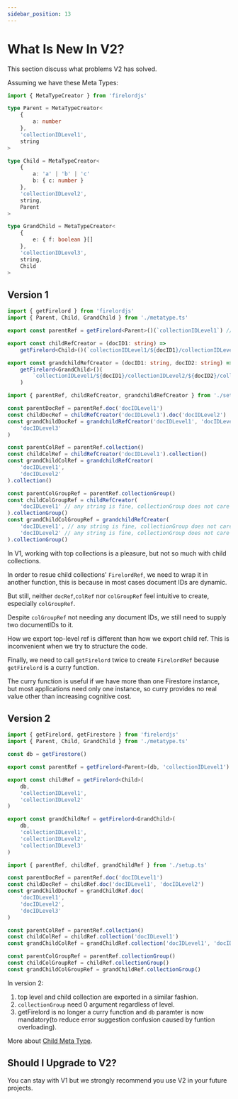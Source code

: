 ```yaml
---
sidebar_position: 13
---
```


# What Is New In V2?

This section discuss what problems V2 has solved.

Assuming we have these Meta Types:

```ts title='metaType.ts'
import { MetaTypeCreator } from 'firelordjs'

type Parent = MetaTypeCreator<
	{
		a: number
	},
	'collectionIDLevel1',
	string
>

type Child = MetaTypeCreator<
	{
		a: 'a' | 'b' | 'c'
		b: { c: number }
	},
	'collectionIDLevel2',
	string,
	Parent
>

type GrandChild = MetaTypeCreator<
	{
		e: { f: boolean }[]
	},
	'collectionIDLevel3',
	string,
	Child
>
```

## Version 1

```ts title='setup.ts'
import { getFirelord } from 'firelordjs'
import { Parent, Child, GrandChild } from './metatype.ts'

export const parentRef = getFirelord<Parent>()(`collectionIDLevel1`) // don't ned to wrap it in a function

export const childRefCreator = (docID1: string) =>
	getFirelord<Child>()(`collectionIDLevel1/${docID1}/collectionIDLevel2`) // need to wrap it in a function

export const grandchildRefCreator = (docID1: string, docID2: string) =>
	getFirelord<GrandChild>()(
		`collectionIDLevel1/${docID1}/collectionIDLevel2/${docID2}/collectionIDLevel3` // need to wrap it in a function
	)
```

```ts title='implementation.ts'
import { parentRef, childRefCreator, grandchildRefCreator } from './setup.ts'

const parentDocRef = parentRef.doc('docIDLevel1')
const childDocRef = childRefCreator('docIDLevel1').doc('docIDLevel2')
const grandChildDocRef = grandchildRefCreator('docIDLevel1', 'docIDLevel2').doc(
	'docIDLevel3'
)

const parentColRef = parentRef.collection()
const childColRef = childRefCreator('docIDLevel1').collection()
const grandChildColRef = grandchildRefCreator(
	'docIDLevel1',
	'docIDLevel2'
).collection()

const parentColGroupRef = parentRef.collectionGroup()
const childColGroupRef = childRefCreator(
	'docIDLevel1' // any string is fine, collectionGroup does not care about document ID
).collectionGroup()
const grandChildColGroupRef = grandchildRefCreator(
	'docIDLevel1', // any string is fine, collectionGroup does not care about document ID
	'docIDLevel2' // any string is fine, collectionGroup does not care about document ID
).collectionGroup()
```

In V1, working with top collections is a pleasure, but not so much with child collections.

In order to resue child collections' `FirelordRef`, we need to wrap it in another function, this is because in most cases document IDs are dynamic.

But still, neither `docRef`,`colRef` nor `colGroupRef` feel intuitive to create, especially `colGroupRef`.

Despite `colGroupRef` not needing any document IDs, we still need to supply two documentIDs to it.

How we export top-level ref is different than how we export child ref. This is inconvenient when we try to structure the code.

Finally, we need to call `getFirelord` twice to create `FirelordRef` because `getFirelord` is a curry function.

The curry function is useful if we have more than one Firestore instance, but most applications need only one instance, so curry provides no real value other than increasing cognitive cost.

## Version 2

```ts title='setup.ts'
import { getFirelord, getFirestore } from 'firelordjs'
import { Parent, Child, GrandChild } from './metatype.ts'

const db = getFirestore()

export const parentRef = getFirelord<Parent>(db, 'collectionIDLevel1')

export const childRef = getFirelord<Child>(
	db,
	'collectionIDLevel1',
	'collectionIDLevel2'
)

export const grandChildRef = getFirelord<GrandChild>(
	db,
	'collectionIDLevel1',
	'collectionIDLevel2',
	'collectionIDLevel3'
)
```

```ts title='implementation.ts'
import { parentRef, childRef, grandChildRef } from './setup.ts'

const parentDocRef = parentRef.doc('docIDLevel1')
const childDocRef = childRef.doc('docIDLevel1', 'docIDLevel2')
const grandChildDocRef = grandChildRef.doc(
	'docIDLevel1',
	'docIDLevel2',
	'docIDLevel3'
)

const parentColRef = parentRef.collection()
const childColRef = childRef.collection('docIDLevel1')
const grandChildColRef = grandChildRef.collection('docIDLevel1', 'docIDLevel2')

const parentColGroupRef = parentRef.collectionGroup()
const childColGroupRef = childRef.collectionGroup()
const grandChildColGroupRef = grandChildRef.collectionGroup()
```

In version 2:

1. top level and child collection are exported in a similar fashion.
2. `collectionGroup` need 0 argument regardless of level.
3. getFirelord is no longer a curry function and `db` paramter is now mandatory(to reduce error suggestion confusion caused by funtion overloading).

More about [Child Meta Type](./guides/child_metatype).

## Should I Upgrade to V2?

You can stay with V1 but we strongly recommend you use V2 in your future projects.
